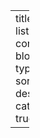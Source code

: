 ---
title: "Blog" 
listing:
  contents: blog_posts
  type: grid
  sort: "date desc"
  categories: true
  
---